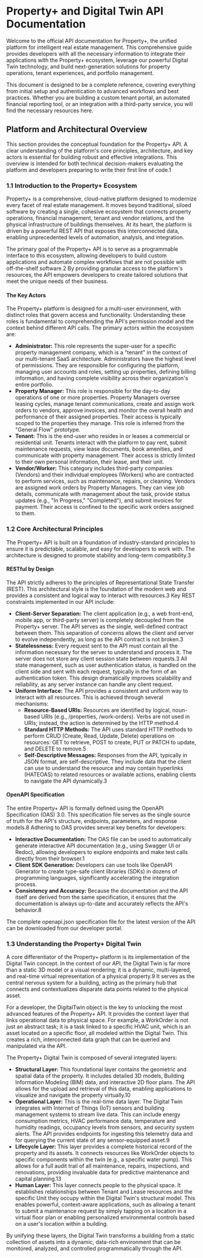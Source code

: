 # **Property+ and Digital Twin API Documentation**

Welcome to the official API documentation for Property+, the unified platform for intelligent real estate management. This comprehensive guide provides developers with all the necessary information to integrate their applications with the Property+ ecosystem, leverage our powerful Digital Twin technology, and build next-generation solutions for property operations, tenant experiences, and portfolio management.

This document is designed to be a complete reference, covering everything from initial setup and authentication to advanced workflows and best practices. Whether you are building a custom tenant portal, an automated financial reporting tool, or an integration with a third-party service, you will find the necessary resources here.

##  Platform and Architectural Overview

This section provides the conceptual foundation for the Property+ API. A clear understanding of the platform's core principles, architecture, and key actors is essential for building robust and effective integrations. This overview is intended for both technical decision-makers evaluating the platform and developers preparing to write their first line of code.1

### **1.1 Introduction to the Property+ Ecosystem**

Property+ is a comprehensive, cloud-native platform designed to modernize every facet of real estate management. It moves beyond traditional, siloed software by creating a single, cohesive ecosystem that connects property operations, financial management, tenant and vendor relations, and the physical infrastructure of buildings themselves. At its heart, the platform is driven by a powerful REST API that exposes this interconnected data, enabling unprecedented levels of automation, analysis, and integration.

The primary goal of the Property+ API is to serve as a programmable interface to this ecosystem, allowing developers to build custom applications and automate complex workflows that are not possible with off-the-shelf software.2 By providing granular access to the platform's resources, the API empowers developers to create tailored solutions that meet the unique needs of their business.

#### **The Key Actors**

The Property+ platform is designed for a multi-user environment, with distinct roles that govern access and functionality. Understanding these roles is fundamental to comprehending the API's permission model and the context behind different API calls. The primary actors within the ecosystem are:

- **Administrator:** This role represents the super-user for a specific property management company, which is a "tenant" in the context of our multi-tenant SaaS architecture. Administrators have the highest level of permissions. They are responsible for configuring the platform, managing user accounts and roles, setting up properties, defining billing information, and having complete visibility across their organization's entire portfolio.
- **Property Manager:** This role is responsible for the day-to-day operations of one or more properties. Property Managers oversee leasing cycles, manage tenant communications, create and assign work orders to vendors, approve invoices, and monitor the overall health and performance of their assigned properties. Their access is typically scoped to the properties they manage. This role is inferred from the "General Flow" prototype.
- **Tenant:** This is the end-user who resides in or leases a commercial or residential unit. Tenants interact with the platform to pay rent, submit maintenance requests, view lease documents, book amenities, and communicate with property management. Their access is strictly limited to their own personal information, their lease, and their unit.
- **Vendor/Worker:** This category includes third-party companies (Vendors) and their individual employees (Workers) who are contracted to perform services, such as maintenance, repairs, or cleaning. Vendors are assigned work orders by Property Managers. They can view job details, communicate with management about the task, provide status updates (e.g., "In Progress," "Completed"), and submit invoices for payment. Their access is confined to the specific work orders assigned to them.

### **1.2 Core Architectural Principles**

The Property+ API is built on a foundation of industry-standard principles to ensure it is predictable, scalable, and easy for developers to work with. The architecture is designed to promote stability and long-term compatibility.3

#### **RESTful by Design**

The API strictly adheres to the principles of Representational State Transfer (REST). This architectural style is the foundation of the modern web and provides a consistent and logical way to interact with resources.3 Key REST constraints implemented in our API include:

- **Client-Server Separation:** The client application (e.g., a web front-end, mobile app, or third-party server) is completely decoupled from the Property+ server. The API serves as the single, well-defined contract between them. This separation of concerns allows the client and server to evolve independently, as long as the API contract is not broken.3
- **Statelessness:** Every request sent to the API must contain all the information necessary for the server to understand and process it. The server does not store any client session state between requests.3 All state management, such as user authentication status, is handled on the client side and sent with each request, typically in the form of an authentication token. This design dramatically improves scalability and reliability, as any server instance can handle any client request.
- **Uniform Interface:** The API provides a consistent and uniform way to interact with all resources. This is achieved through several mechanisms:
  - **Resource-Based URIs:** Resources are identified by logical, noun-based URIs (e.g., /properties, /work-orders). Verbs are not used in URIs; instead, the action is determined by the HTTP method.4
  - **Standard HTTP Methods:** The API uses standard HTTP methods to perform CRUD (Create, Read, Update, Delete) operations on resources: GET to retrieve, POST to create, PUT or PATCH to update, and DELETE to remove.5
  - **Self-Descriptive Messages:** Responses from the API, typically in JSON format, are self-descriptive. They include data that the client can use to understand the resource and may contain hyperlinks (HATEOAS) to related resources or available actions, enabling clients to navigate the API dynamically.3

#### **OpenAPI Specification**

The entire Property+ API is formally defined using the OpenAPI Specification (OAS) 3.0. This specification file serves as the single source of truth for the API's structure, endpoints, parameters, and response models.8 Adhering to OAS provides several key benefits for developers:

- **Interactive Documentation:** The OAS file can be used to automatically generate interactive API documentation (e.g., using Swagger UI or Redoc), allowing developers to explore endpoints and make test calls directly from their browser.1
- **Client SDK Generation:** Developers can use tools like OpenAPI Generator to create type-safe client libraries (SDKs) in dozens of programming languages, significantly accelerating the integration process.
- **Consistency and Accuracy:** Because the documentation and the API itself are derived from the same specification, it ensures that the documentation is always up-to-date and accurately reflects the API's behavior.8

The complete openapi.json specification file for the latest version of the API can be downloaded from our developer portal.

### **1.3 Understanding the Property+ Digital Twin**

A core differentiator of the Property+ platform is its implementation of the Digital Twin concept. In the context of our API, the Digital Twin is far more than a static 3D model or a visual rendering; it is a dynamic, multi-layered, and real-time virtual representation of a physical property.9 It serves as the central nervous system for a building, acting as the primary hub that connects and contextualizes disparate data points related to the physical asset.

For a developer, the DigitalTwin object is the key to unlocking the most advanced features of the Property+ API. It provides the context layer that links operational data to physical space. For example, a WorkOrder is not just an abstract task; it is a task linked to a specific HVAC unit, which is an asset located on a specific floor, all modeled within the Digital Twin. This creates a rich, interconnected data graph that can be queried and manipulated via the API.

The Property+ Digital Twin is composed of several integrated layers:

- **Structural Layer:** This foundational layer contains the geometric and spatial data of the property. It includes detailed 3D models, Building Information Modeling (BIM) data, and interactive 2D floor plans. The API allows for the upload and retrieval of this data, enabling applications to visualize and navigate the property virtually.10
- **Operational Layer:** This is the real-time data layer. The Digital Twin integrates with Internet of Things (IoT) sensors and building management systems to stream live data. This can include energy consumption metrics, HVAC performance data, temperature and humidity readings, occupancy levels from sensors, and security system alerts. The API provides endpoints for ingesting this telemetry data and for querying the current state of any sensor-equipped asset.9
- **Lifecycle Layer:** This layer provides a complete historical record of the property and its assets. It connects resources like WorkOrder objects to specific components within the twin (e.g., a specific water pump). This allows for a full audit trail of all maintenance, repairs, inspections, and renovations, providing invaluable data for predictive maintenance and capital planning.13
- **Human Layer:** This layer connects people to the physical space. It establishes relationships between Tenant and Lease resources and the specific Unit they occupy within the Digital Twin's structural model. This enables powerful, context-aware applications, such as allowing a tenant to submit a maintenance request by simply tapping on a location in a virtual floor plan or enabling personalized environmental controls based on a user's location within a building.

By unifying these layers, the Digital Twin transforms a building from a static collection of assets into a dynamic, data-rich environment that can be monitored, analyzed, and controlled programmatically through the API.
